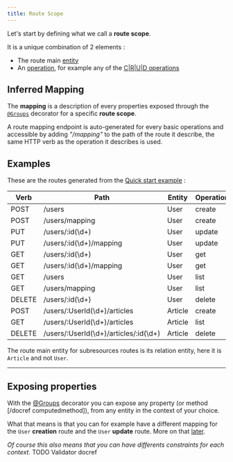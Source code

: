 ```yaml
---
title: Route Scope
---
```



Let's start by defining what we call a **route scope**.

It is a unique combination of 2 elements :

-   The route main [entity](https://typeorm.io/#/entities/what-is-entity)
-   An [operation](operations), for example any of the [C|R|U|D operations](/definitions#groupsoperation)

## Inferred Mapping

The **mapping** is a description of every properties exposed through the [`@Groups`](/definitions#groups) decorator for a specific **route scope**.

A route mapping endpoint is auto-generated for every basic operations and accessible by adding _"/mapping"_
to the path of the route it describe, the same HTTP verb as the operation it describes is used.

## Examples

These are the routes generated from the [Quick start example](../getting-started/quick-start) :

| Verb   | Path                                  | Entity  | Operation |
| ------ | ------------------------------------- | ------- | --------- |
| POST   | /users                                | User    | create    |
| POST   | /users/mapping                        | User    | create    |
| PUT    | /users/:id(\d+)                       | User    | update    |
| PUT    | /users/:id(\d+)/mapping               | User    | update    |
| GET    | /users/:id(\d+)                       | User    | get       |
| GET    | /users/:id(\d+)/mapping               | User    | get       |
| GET    | /users                                | User    | list      |
| GET    | /users/mapping                        | User    | list      |
| DELETE | /users/:id(\d+)                       | User    | delete    |
| POST   | /users/:UserId(\d+)/articles          | Article | create    |
| GET    | /users/:UserId(\d+)/articles          | Article | list      |
| DELETE | /users/:UserId(\d+)/articles/:id(\d+) | Article | delete    |

<DocAlert status="info" mt="20px">

The route main entity for subresources routes is its relation entity, here it is `Article` and not `User`.

</DocAlert>

---

## Exposing properties

With the [@Groups](/definitions#groups) decorator you can expose any property (or method [/docref computedmethod]),
from any entity in the context of your choice.

What that means is that you can for example have a different mapping for the `User` **creation** route and the `User` **update** route.
More on that [later](groups).

_Of course this also means that you can have differents constraints for each context._
TODO Validator docref
